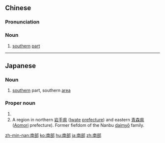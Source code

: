 ==Chinese==
{{zh-forms}}

===Pronunciation===
{{zh-pron
|m=nánbù
|c=naam4 bou6
|h=pfs=nàm-phu
|mn=lâm-pō͘
|cat=n
}}

===Noun===
{{zh-noun}}

# [[southern]] [[part]]

----

==Japanese==
{{ja-kanjitab|なん|ぶ|yomi=o}}

===Noun===
{{ja-noun|なんぶ}}

# [[southern]] part, southern [[area]]

===Proper noun===
{{ja-pos|なんぶ|proper}}

# {{surname|lang=ja|sort=なんふ}}
# A region in northern [[岩手県]] ([[Iwate]] [[prefecture]]) and eastern [[青森県]] ([[Aomori]] prefecture). Former fiefdom of the Nanbu [[daimyō]] family.

[[zh-min-nan:南部]]
[[ko:南部]]
[[hu:南部]]
[[ja:南部]]
[[zh:南部]]